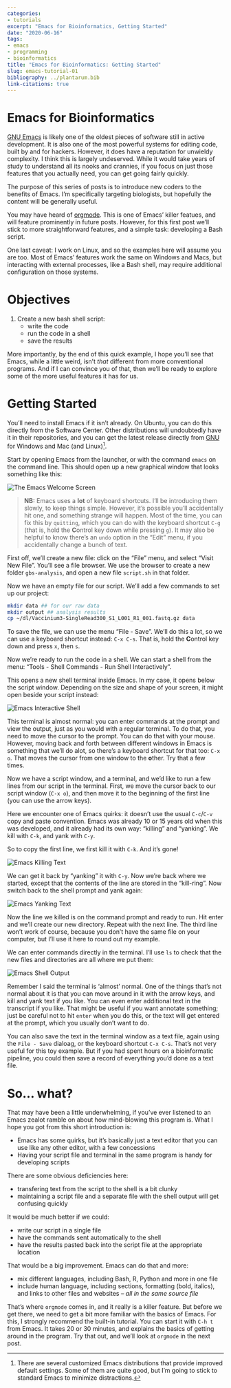 ```yaml
---
categories: 
- tutorials
excerpt: "Emacs for Bioinformatics, Getting Started"
date: "2020-06-16"
tags: 
- emacs
- programming
- bioinformatics
title: "Emacs for Bioinformatics: Getting Started"
slug: emacs-tutorial-01
bibliography: ../plantarum.bib
link-citations: true
---
```


# Emacs for Bioinformatics
[GNU Emacs](https://www.gnu.org/software/emacs/ "Emacs webpage") is likely one of the oldest pieces of software still in active development. It is also one of the most powerful systems for editing code, built by and for hackers. However, it does have a reputation for unwieldy complexity. I think this is largely undeserved. While it would take years of study to understand all its nooks and crannies, if you focus on just those features that you actually need, you can get going fairly quickly.

The purpose of this series of posts is to introduce new coders to the benefits of Emacs. I'm specifically targeting biologists, but hopefully the content will be generally useful.

You may have heard of [orgmode](https://orgmode.org/ "Orgmode Website"). This is one of Emacs' killer featues, and will feature prominently in future posts. However, for this first post we'll stick to more straightforward features, and a simple task: developing a Bash script.

One last caveat: I work on Linux, and so the examples here will assume you are too. Most of Emacs' features work the same on Windows and Macs, but interacting with external processes, like a Bash shell, may require additional configuration on those systems.

# Objectives
1. Create a new bash shell script:
   - write the code
   - run the code in a shell
   - save the results

More importantly, by the end of this quick example, I hope you'll see that Emacs, while a little weird, isn't *that* different from more conventional programs. And if I can convince you of that, then we'll be ready to explore some of the more useful features it has for us.

# Getting Started
You'll need to install Emacs if it isn't already. On Ubuntu, you can do this directly from the Software Center. Other distributions will undoubtedly have it in their repositories, and you can get the latest release directly from [GNU](https://www.gnu.org/software/emacs/ "GNU Emacs") for Windows and Mac (and Linux)[^1]. 

Start by opening Emacs from the launcher, or with the command `emacs` on the command line. This should open up a new graphical window that looks something like this:

![](/images/emacs-start.jpg "The Emacs Welcome Screen")

> **NB:** Emacs uses a **lot** of keyboard shortcuts. I'll be introducing them slowly, to keep things simple. However, it's possible you'll accidentally hit one, and something strange will happen. Most of the time, you can fix this by `quitting`, which you can do with the keyboard shortcut `C-g` (that is, hold the **C**ontrol key down while pressing `g`). It may also be helpful to know there's an `undo` option in the "Edit" menu, if you accidentally change a bunch of text.

First off, we'll create a new file: click on the "File" menu, and select "Visit New File". You'll see a file browser. We use the browser to create a new folder `gbs-analysis`, and open a new file `script.sh` in that folder.

Now we have an empty file for our script. We'll add a few commands to set up our project:

```bash
mkdir data ## for our raw data
mkdir output ## analysis results
cp ~/dl/Vaccinium3-SingleRead300_S1_L001_R1_001.fastq.gz data
```

To save the file, we can use the menu "File - Save". We'll do this a lot, so we can use a keyboard shortcut instead: `C-x C-s`. That is, hold the **C**ontrol key down and press `x`, then `s`.

Now we're ready to run the code in a shell. We can start a shell from the menu: "Tools - Shell Commands - Run Shell Interactively". 

This opens a new shell terminal inside Emacs. In my case, it opens below the script window. Depending on the size and shape of your screen, it might open beside your script instead:

![](/images/emacs-shell.jpg "Emacs Interactive Shell")

This terminal is almost normal: you can enter commands at the prompt and view the output, just as you would with a regular terminal. To do that, you need to move the cursor to the prompt. You can do that with your mouse. However, moving back and forth between different windows in Emacs is something that we'll do alot, so there's a keyboard shortcut for that too: `C-x o`. That moves the cursor from one window to the **o**ther. Try that a few times.

Now we have a script window, and a terminal, and we'd like to run a few lines from our script in the terminal. First, we move the cursor back to our script window (`C-x o`), and then move it to the beginning of the first line (you can use the arrow keys). 

Here we encounter one of Emacs quirks: it doesn't use the usual `C-c`/`C-v` copy and paste convention. Emacs was already 10 or 15 years old when this was developed, and it already had its own way: "killing" and "yanking". We kill with `C-k`, and yank with `C-y`.

So to copy the first line, we first kill it with `C-k`. And it's gone!

![](/images/emacs-kill.jpg "Emacs Killing Text")

We can get it back by "yanking" it with `C-y`. Now we're back where we started, except that the contents of the line are stored in the "kill-ring". Now switch back to the shell prompt and yank again:

![](/images/emacs-yank.jpg "Emacs Yanking Text")

Now the line we killed is on the command prompt and ready to run. Hit enter and we'll create our new directory. Repeat with the next line. The third line won't work of course, because you don't have the same file on your computer, but I'll use it here to round out my example.

We can enter commands directly in the terminal. I'll use `ls` to check that the new files and directories are all where we put them:

![](/images/emacs-shell-output.jpg "Emacs Shell Output")

Remember I said the terminal is 'almost' normal. One of the things that's not normal about it is that you can move around in it with the arrow keys, and kill and yank text if you like. You can even enter additional text in the transcript if you like. That might be useful if you want annotate something; just be careful not to hit `enter` when you do this, or the text will get entered at the prompt, which you usually don't want to do.

You can also save the text in the terminal window as a text file, again using the `File - Save` dialoag, or the keyboard shortcut `C-x C-s`. That's not very useful for this toy example. But if you had spent hours on a bioinformatic pipeline, you could then save a record of everything you'd done as a text file.

# So... what?

That may have been a little underwhelming, if you've ever listened to an Emacs zealot ramble on about how mind-blowing this program is. What I hope you got from this short introduction is:

- Emacs has some quirks, but it's basically just a text editor that you can use like any other editor, with a few concessions
- Having your script file and terminal in the same program is handy for developing scripts

There are some obvious deficiencies here:

- transfering text from the script to the shell is a bit clunky
- maintaining a script file and a separate file with the shell output will get confusing quickly

It would be much better if we could:

- write our script in a single file
- have the commands sent automatically to the shell
- have the results pasted back into the script file at the appropriate location

That would be a big improvement. Emacs can do that and more:

- mix different languages, including Bash, R, Python and more in one file
- include human language, including sections, formatting (bold, italics), and links to other files and websites -- *all in the same source file*

That's where `orgmode` comes in, and it really is a killer feature. But before we get there, we need to get a bit more familiar with the basics of Emacs. For this, I strongly recommend the built-in tutorial. You can start it with `C-h t` from Emacs. It takes 20 or 30 minutes, and explains the basics of getting around in the program. Try that out, and we'll look at `orgmode` in the next post.


[^1]: There are several customized Emacs distributions that provide improved default settings. Some of them are quite good, but I'm going to stick to standard Emacs to minimize distractions.
